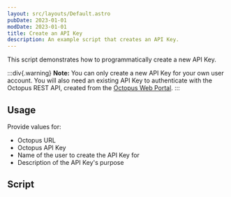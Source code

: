 ```yaml
---
layout: src/layouts/Default.astro
pubDate: 2023-01-01
modDate: 2023-01-01
title: Create an API Key
description: An example script that creates an API Key.
---
```


This script demonstrates how to programmatically create a new API Key.

:::div{.warning}
**Note:** You can only create a new API Key for your own user account. You will also need an existing API Key to authenticate with the Octopus REST API, created from the [Octopus Web Portal](/docs/octopus-rest-api/how-to-create-an-api-key).
:::

## Usage

Provide values for:

- Octopus URL
- Octopus API Key
- Name of the user to create the API Key for
- Description of the API Key's purpose

## Script

<CreateApiKeyScripts />